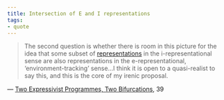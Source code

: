 ```yaml
---
title: Intersection of E and I representations
tags:
- quote
---
```


> The second question is whether there is room in this picture for the idea that some subset of [representations](/docs/phil/E-Representation and I-Representation.html) in the i-representational sense are also representations in the e-representational, ‘environment-tracking’ sense...I think it is open to a quasi-realist to say this, and this is the core of my irenic proposal.

— [Two Expressivist Programmes, Two Bifurcations](/docs/phil/Two Expressivist Programmes, Two Bifurcations.html), 39